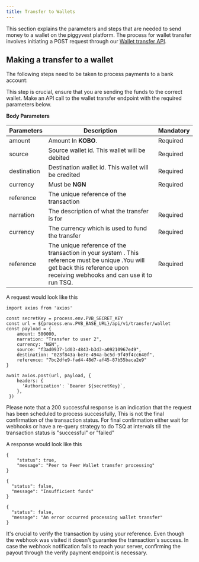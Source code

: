 ```yaml
---
title: Transfer to Wallets
---
```


This section explains the parameters and steps that are needed to send money to a wallet on the piggyvest platform. The process for wallet transfer involves initiating a POST request through our [Wallet transfer API](/api-reference/transfers/wallet-to-wallet-transfer).

## Making a transfer to a wallet

The following steps need to be taken to process payments to a bank account:

<Steps>

<Step title="Verify the wallet number">
This step is crucial, ensure that you are sending the funds to the correct wallet.
</Step>

<Step title="Request transfer">
Make an API call to the wallet transfer endpoint with the required parameters below.

**Body Parameters**

| Parameters  | Description                                                                                                                                                                 | Mandatory |
| ----------- | --------------------------------------------------------------------------------------------------------------------------------------------------------------------------- | --------- |
| amount      | Amount In **KOBO**.                                                                                                                                                         | Required  |
| source      | Source wallet id. This wallet will be debited                                                                                                                               | Required  |
| destination | Destination wallet id. This wallet will be credited                                                                                                                         | Required  |
| currency    | Must be **NGN**                                                                                                                                                             | Required  |
| reference   | The unique reference of the transaction                                                                                                                                     |           |
| narration   | The description of what the transfer is for                                                                                                                                 | Required  |
| currency    | The currency which is used to fund the transfer                                                                                                                             | Required  |
| reference   | The unique reference of the transaction in your system . This reference must be unique .You will get back this reference upon receiving webhooks and can use it to run TSQ. | Required  |

A request would look like this

```tsx request
import axios from 'axios'

const secretKey = process.env.PVB_SECRET_KEY
const url = ${process.env.PVB_BASE_URL}/api/v1/transfer/wallet
const payload = {
    amount: 500000,
    narration: "Transfer to user 2",
    currency: "NGN",
    source: "f3ad0937-1d03-4843-b3d3-a09210967e49",
    destination: "023f843a-be7e-494a-bc5d-9f49f4cc640f",
    reference: "7bc2dfe9-fad4-48d7-af45-87b55baca2e9"
}

await axios.post(url, payload, {
    headers: {
      'Authorization': `Bearer ${secretKey}`,
    },
 })
```


<Note>
  Please note that a 200 successful response is an indication that the request
  has been scheduled to process successfully, This is not the final confirmation
  of the transaction status. For final confirmation either wait for webhooks or
  have a re-query strategy to do TSQ at intervals till the transaction status is
  "successful" or "failed"
</Note>

A response would look like this

```tsx Processing
{
    "status": true,
    "message": "Peer to Peer Wallet transfer processing"
}
```

<CodeGroup>

```tsx Insufficient Funds Error
{
  "status": false,
  "message": "Insufficient funds"
}
```

```tsx Error during processing
{
  "status": false,
  "message": "An error occurred processing wallet transfer"
}
```

</CodeGroup>

</Step>

<Step title="Verify payment">
It's crucial to verify the transaction by using your reference.
 Even though the webhook was visited it doesn't guarantee the transaction's success.
 In case the webhook notification fails to reach your server, confirming the payout through the verify payment endpoint is necessary.

</Step>

</Steps>
